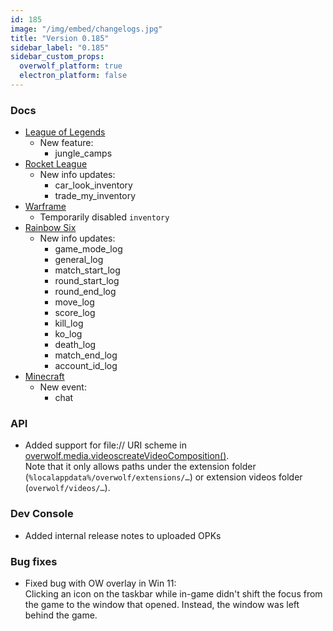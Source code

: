```yaml
---
id: 185
image: "/img/embed/changelogs.jpg"
title: "Version 0.185"
sidebar_label: "0.185"
sidebar_custom_props:
  overwolf_platform: true
  electron_platform: false
---
```


### Docs

* [League of Legends](/api/games/events/league-of-legends)
  * New feature:
    * jungle_camps
* [Rocket League](/api/games/events/rocket-league)
  * New info updates:
    * car_look_inventory
    * trade_my_inventory
* [Warframe](/api/games/events/warframe)
  * Temporarily disabled `inventory`
* [Rainbow Six](/api/games/events/rainbow-six-siege)
  * New info updates:
     * game_mode_log	
     * general_log
     * match_start_log
     * round_start_log
     * round_end_log
     * move_log
     * score_log
     * kill_log
     * ko_log
     * death_log
     * match_end_log
     * account_id_log
 * [Minecraft](/api/games/events/minecraft)
   * New event:
     * chat

### API

* Added support for file:// URI scheme in [overwolf.media.videoscreateVideoComposition()](/api/media/videos#createvideocompositionsourcevideourl-segments-callback).  
  Note that it only allows paths under the extension folder (`%localappdata%/overwolf/extensions/…`) or extension videos folder (`overwolf/videos/…`).

### Dev Console

* Added internal release notes to uploaded OPKs

### Bug fixes

* Fixed bug with OW overlay in Win 11:  
  Clicking an icon on the taskbar while in-game didn't shift the focus from the game to the window that opened. Instead, the window was left behind the game.


